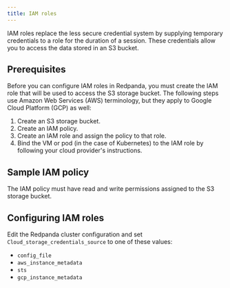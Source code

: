 ```yaml
---
title: IAM roles
---
```


IAM roles replace the less secure credential system by supplying temporary credentials to a role for the duration of a session. These credentials allow you to access the data stored in an S3 bucket.

## Prerequisites

Before you can configure IAM roles in Redpanda, you must create the IAM role that will be used to access the S3 storage bucket. The following steps use Amazon Web Services (AWS) terminology, but they apply to Google Cloud Platform (GCP) as well:
1. Create an S3 storage bucket.
2. Create an IAM policy.
3. Create an IAM role and assign the policy to that role.
4. Bind the VM or pod (in the case of Kubernetes) to the IAM role by following your cloud provider's instructions.

## Sample IAM policy

The IAM policy must have read and write permissions assigned to the S3 storage bucket.

## Configuring IAM roles

Edit the Redpanda cluster configuration and set `Cloud_storage_credentials_source` to one of these values:
* `config_file`
* `aws_instance_metadata`
* `sts`
* `gcp_instance_metadata`